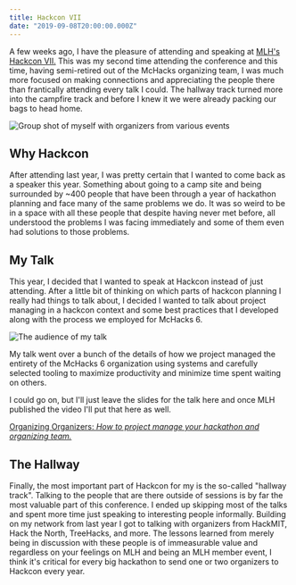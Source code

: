 ```yaml
---
title: Hackcon VII
date: "2019-09-08T20:00:00.000Z"
---
```

A few weeks ago, I have the pleasure of attending and speaking at [MLH's Hackcon VII.](https://hackcon.mlh.io) This was my second time attending the conference and this time, having semi-retired out of the McHacks organizing team, I was much more focused on making connections and appreciating the people there than frantically attending every talk I could. The hallway track turned more into the campfire track and before I knew it we were already packing our bags to head home.

![Group shot of myself with organizers from various events ](../assets/the-rebellion.png)

## Why Hackcon

After attending last year, I was pretty certain that I wanted to come back as a speaker this year. Something about going to a camp site and being surrounded by ~400 people that have been through a year of hackathon planning and face many of the same problems we do. It was so weird to be in a space with all these people that despite having never met before, all understood the problems I was facing immediately and some of them even had solutions to those problems.

## My Talk

This year, I decided that I wanted to speak at Hackcon instead of just attending. After a little bit of thinking on which parts of hackcon planning I really had things to talk about, I decided I wanted to talk about project managing in a hackcon context and some best practices that I developed along with the process we employed for McHacks 6.

![The audience of my talk ](../assets/talk-audience.png "By the time the talk started, it was standing room only with people sitting on the flood! 😲")

My talk went over a bunch of the details of how we project managed the entirety of the McHacks 6 organization using systems and carefully selected tooling to maximize productivity and minimize time spent waiting on others.

I could go on, but I'll just leave the slides for the talk here and once MLH published the video I'll put that here as well.

[Organizing Organizers: _How to project manage your hackathon and organizing team._](https://nerd-ramblings.com/decks/hackcon-vii)

## The Hallway

Finally, the most important part of Hackcon for my is the so-called "hallway track". Talking to the people that are there outside of sessions is by far the most valuable part of this conference. I ended up skipping most of the talks and spent more time just speaking to interesting people informally. Building on my network from last year I got to talking with organizers from HackMIT, Hack the North, TreeHacks, and more. The lessons learned from merely being in discussion with these people is of immeasurable value and regardless on your feelings on MLH and being an MLH member event, I think it's critical for every big hackathon to send one or two organizers to Hackcon every year.
